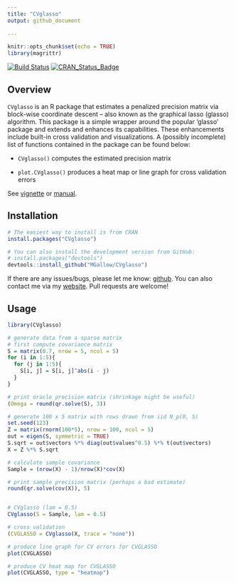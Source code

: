 ```yaml
---
title: "CVglasso"
output: github_document
  
---
```


```r
knitr::opts_chunk$set(echo = TRUE)
library(magrittr)
```

[![Build Status](https://travis-ci.org/MGallow/CVglasso.svg?branch=master)](https://travis-ci.org/MGallow/CVglasso)
[![CRAN_Status_Badge](http://www.r-pkg.org/badges/version/CVglasso)](https://cran.r-project.org/package=CVglasso)

## Overview

`CVglasso` is an R package that estimates a penalized precision matrix via block-wise coordinate descent -- also known as the graphical lasso (glasso) algorithm. This package is a simple wrapper around the popular 'glasso' package and extends and enhances its capabilities. These enhancements include built-in cross validation and visualizations. A (possibly incomplete) list of functions contained in the package can be found below:

* `CVglasso()` computes the estimated precision matrix

* `plot.CVglasso()` produces a heat map or line graph for cross validation errors

See [vignette](https://mgallow.github.io/CVglasso/) or [manual](https://github.com/MGallow/CVglasso/blob/master/CVglasso.pdf).

## Installation

```r
# The easiest way to install is from CRAN
install.packages("CVglasso")

# You can also install the development version from GitHub:
# install.packages("devtools")
devtools::install_github("MGallow/CVglasso")
```

If there are any issues/bugs, please let me know: [github](https://github.com/MGallow/CVglasso/issues). You can also contact me via my [website](https://mgallow.github.io/). Pull requests are welcome!

## Usage

```r
library(CVglasso)

# generate data from a sparse matrix
# first compute covariance matrix
S = matrix(0.7, nrow = 5, ncol = 5)
for (i in 1:5){
  for (j in 1:5){
    S[i, j] = S[i, j]^abs(i - j)
  }
}

# print oracle precision matrix (shrinkage might be useful)
(Omega = round(qr.solve(S), 3))

# generate 100 x 5 matrix with rows drawn from iid N_p(0, S)
set.seed(123)
Z = matrix(rnorm(100*5), nrow = 100, ncol = 5)
out = eigen(S, symmetric = TRUE)
S.sqrt = out$vectors %*% diag(out$values^0.5) %*% t(out$vectors)
X = Z %*% S.sqrt

# calculate sample covariance
Sample = (nrow(X) - 1)/nrow(X)*cov(X)

# print sample precision matrix (perhaps a bad estimate)
round(qr.solve(cov(X)), 5)


# CVglasso (lam = 0.5)
CVglasso(S = Sample, lam = 0.5)

# cross validation
(CVGLASSO = CVglasso(X, trace = "none"))

# produce line graph for CV errors for CVGLASSO
plot(CVGLASSO)

# produce CV heat map for CVGLASSO
plot(CVGLASSO, type = "heatmap")

```

